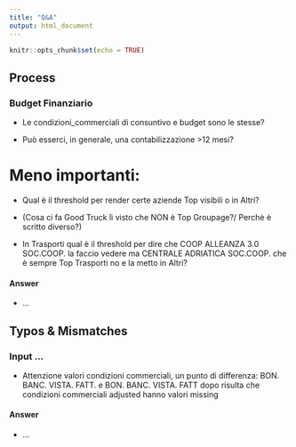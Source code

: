 ```yaml
---
title: "Q&A"
output: html_document
---
```


```r
knitr::opts_chunk$set(echo = TRUE)
```

## Process

### Budget Finanziario

- Le condizioni_commerciali di consuntivo e budget sono le stesse?

- Può esserci, in generale, una contabilizzazione >12 mesi?


# Meno importanti:

- Qual è il threshold per render certe aziende Top visibili o in Altri?

- (Cosa ci fa Good Truck lì visto che NON è Top Groupage?/ Perchè è scritto diverso?)

- In Trasporti qual è il threshold per dire che COOP ALLEANZA 3.0 SOC.COOP. la faccio vedere ma CENTRALE ADRIATICA SOC.COOP. che è sempre Top Trasporti no e la metto in Altri?


#### Answer

- ...

## Typos & Mismatches

### Input ...

- Attenzione valori condizioni commerciali, un punto di differenza: BON. BANC. VISTA. FATT. e BON. BANC. VISTA. FATT dopo risulta che condizioni commerciali adjusted hanno valori missing

#### Answer

- ...
